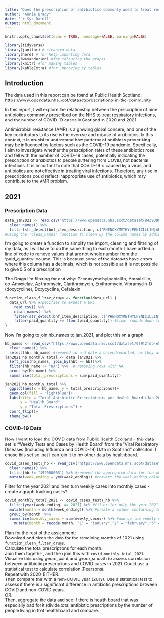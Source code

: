 ```yaml
---
title: "Does the prescription of antibiotics commonly used to treat respiratory infections correlate with the number of COVID-19 cases?"
author: "Annie Brady"
date: '`r Sys.Date()`'
output: html_document
---
```


```r
knitr::opts_chunk$set(echo = TRUE,  message=FALSE, warning=FALSE)
```

```r
library(tidyverse)
library(janitor) # cleaning data
library(here) # for help importing data
library(wesanderson) #for colouring the graphs
library(knitr) #for making tables
library(kableExtra) #for improving my tables
```
## Introduction
The data used in this report can be found at Public Health Scotland:
https://www.opendata.nhs.scot/dataset/prescriptions-in-the-community

In this report, I will explore the relationship between the prescription of nine antibiotics commonly prescribed on the NHS to treat respiratory infections, and the number of COVID-19 cases in Scotland in 2020 and 2021.

Antimicrobial resistance (AMR) is a growing global concern, and one of the key contributors to its rise is the overuse and misuse of antibiotics. In this context, it is crucial to understand how patterns of antibiotic prescribing may be influenced by factors such as the COVID-19 pandemic. Specifically, I aim to investigate whether the prescription rates of these antibiotics rose and fell with the number of COVID-19 cases, potentially indicating the prescription of antibiotics to people suffering from COVID, not bacterial infections. It is important to note that COVID-19 is caused by a virus, and antibiotics are not effective in treating viral infections. Therefore, any rise in prescriptions could reflect inappropriate use of antibiotics, which may contribute to the AMR problem.

## 2021
### Prescription Data
```r
data_jan2021 <- read.csv("https://www.opendata.nhs.scot/dataset/84393984-14e9-4b0d-a797-b288db64d088/resource/6caa7144-f0e4-4ab0-b9e4-8fa10c8edf1c/download/pitc202301.csv") %>% 
  clean_names() %>% 
  filter(str_detect(bnf_item_description, c("PHENOXYMETHYLPENICILLIN|AMOXICILLIN| CO_AMOXICLAV|AZITHROMYCIN|CLARITHROMYCIN|ERYTHROMYCIN|VIBRAMYCIN|DOXYCYCLINE|CEFALEXIN")))
#Using the 'clean_names' function to clean up the column names by adding underscores and making them all lowercase. I then use the 'str_detect' command to filter for any rows containing the above drug names in the column "bnf_item_description".
```
I'm going to create a function to simplify the import, cleaning and filtering of my data, as I will have to do the same thing to each month. I have added a line of code to remove values that are not whole number from the 'paid_quantity' column. This is because some of the datasets have errors where this column has a decimals, which is not possible as it is not possible to give 0.5 of a prescription.

The Drugs I'm filtering for and why: Phenoxymethylpenicillin, Amoxicillin, co-Amoxiclav, Azithromycin, Clarithromycin, Erythromycin, Vibramycin-D (doxycycline), Doxycycline, Cefalexin.
```r
function_clean_filter_drugs <- function(data_url) {
  data_url %>% #specifies to expect a URL
    read_csv() %>% 
    clean_names() %>% 
    filter(str_detect(bnf_item_description, c("PHENOXYMETHYLPENICILLIN|AMOXICILLIN| CO_AMOXICLAV|AZITHROMYCIN|CLARITHROMYCIN|ERYTHROMYCIN|VIBRAMYCIN|DOXYCYCLINE|CEFALEXIN"))) %>% 
    filter(paid_quantity == floor(paid_quantity)) #floor rounds down to the nearest whole number, so this line filters for values in 'paid_quantity' that have no decimals.
}
```
Now I'm going to join hb_names to jan_2021, and plot this on a graph
```r
hb_names <- read_csv("https://www.opendata.nhs.scot/dataset/9f942fdb-e59e-44f5-b534-d6e17229cc7b/resource/652ff726-e676-4a20-abda-435b98dd7bdc/download/hb14_hb19.csv", show_col_types = FALSE) %>% 
  clean_names() %>% 
  select(hb, hb_name) #removed id and date archived/enacted, as they are not needed for this analysis. Similarly, the country code is not necessary, as they are all in Scotland.
jan2021_hb_monthly_total <- data_jan2021 %>% 
  left_join(hb_names, join_by(hbt == hb))%>% 
  filter(hb_name != "NA") %>%  # removing rows with NA.
  group_by(hb_name) %>% 
  summarise(total_prescriptions = sum(paid_quantity))

jan2021_hb_monthly_total %>% 
  ggplot(aes(x = hb_name, y = total_prescriptions))+
  geom_col(fill = "lightblue")+
  labs(title = "Total Antibiotic Prescriptions per Health Board (Jan 2021)",
       x = "Health Board", 
       y = "Total Prescriptions") +
  coord_flip()+
  theme_bw()
```

### COVID-19 Data  
Now I want to load the COVID data from Public Health Scotland - this data set is "Weekly Tests and Cases by Health Board" from the "Viral Respiratory Diseases (Including Influenza and COVID-19) Data in Scotland" colleciton. I chose this set so that I can join it to my other data by healthboard.
```r
covid_cases_tests_hb <- read_csv("https://www.opendata.nhs.scot/dataset/49dc2d88-1cb0-4420-a5ea-d1bbada62fb2/resource/2803acc8-8ec3-4c4a-81a5-f10952bf66f4/download/weekly_tests_cases_hb_20241030.csv") %>% 
  clean_names() %>% 
  filter(hb != "S92000003") %>% #removed the aggregated data for the whole of Scotland
  mutate(week_ending = ymd(week_ending)) #convert the week_ending column from dbl to date for easier analysis.
```
Filter for the year 2021 and then turn weekly cases into monthly cases - create a graph tracking cases?
```r
covid_monthly_total_2021 <- covid_cases_tests_hb %>% 
  filter(year(week_ending) == 2021) %>% #filter for only the year 2021
  mutate(month = month(week_ending)) %>% #create a column containing the month so that group_by can be applied 
  group_by(month) %>% 
  summarise(monthly_cases = sum(weekly_cases)) %>% #add up the weekly cases, presenting total per month.
    mutate(month = recode(month, "1" = "january","2" = "february","3" = "march","4" = "april","5" = "may","6" = "june","7" = "july","8" = "august", "9" = "september","10" = "october","11" = "november","12" = "december"))
```
Plan for the rest of the assignment:  
Download and clean the data for the remaining months of 2021 using `function_clean_filter_drugs`.  
Calculate the total prescriptions for each month.  
Join them together, and then join this with `covid_monthly_total_2021`.  
Visualise this using geom_point and geom_smooth to assess correlation between antibiotic prescriptions and COVID cases in 2021. Could use a statistical test to calculate correlation (Pearsons).  
Repeat with 2020. 
EITHER.  
Then compare this with a non-COVID year (2019). Use a statistical test to assess if there is a significant difference in antibiotic prescriptions between COVID and non-COVID years.    
OR.   
Then, aggregate the data and see if there is health board that was especially bad for it (divide total antibiotic prescriptions by the number of people living in that healthboard and compare.  
